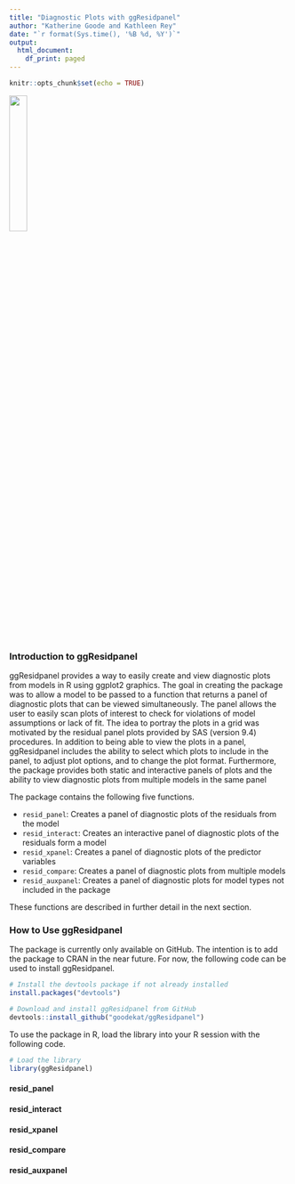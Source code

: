 ```yaml
---
title: "Diagnostic Plots with ggResidpanel"
author: "Katherine Goode and Kathleen Rey"
date: "`r format(Sys.time(), '%B %d, %Y')`"
output:
  html_document:
    df_print: paged
---
```


```r
knitr::opts_chunk$set(echo = TRUE)
```

![](../images/gg_resid_sticker4.png){width=25%}

### Introduction to ggResidpanel

ggResidpanel provides a way to easily create and view diagnostic plots from models in R using ggplot2 graphics. The goal in creating the package was to allow a model to be passed to a function that returns a panel of diagnostic plots that can be viewed simultaneously. The panel allows the user to easily scan plots of interest to check for violations of model assumptions or lack of fit. The idea to portray the plots in a grid was motivated by the residual panel plots provided by SAS (version 9.4) procedures. In addition to being able to view the plots in a panel, ggResidpanel includes the ability to select which plots to include in the panel, to adjust plot options, and to change the plot format. Furthermore, the package provides both static and interactive panels of plots and the ability to view diagnostic plots from multiple models in the same panel

The package contains the following five functions.

- `resid_panel`: Creates a panel of diagnostic plots of the residuals from the model
- `resid_interact`: Creates an interactive panel of diagnostic plots of the residuals form a model
- `resid_xpanel`: Creates a panel of diagnostic plots of the predictor variables
- `resid_compare`: Creates a panel of diagnostic plots from multiple models
- `resid_auxpanel`: Creates a panel of diagnostic plots for model types not included in the package

These functions are described in further detail in the next section.

### How to Use ggResidpanel

The package is currently only available on GitHub. The intention is to add the package to CRAN in the near future. For now, the following code can be used to install ggResidpanel.

```r
# Install the devtools package if not already installed
install.packages("devtools")

# Download and install ggResidpanel from GitHub
devtools::install_github("goodekat/ggResidpanel")
```

To use the package in R, load the library into your R session with the following code.

```r
# Load the library
library(ggResidpanel)
```

#### resid_panel

#### resid_interact

#### resid_xpanel

#### resid_compare

#### resid_auxpanel
